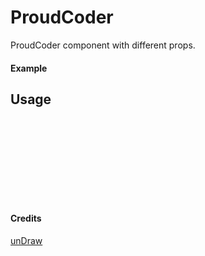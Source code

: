 
<Meta of={ProudCoder} title="unDraw/ProudCoder" />

# ProudCoder

ProudCoder component with different props.

#### Example

<Canvas of={ProudCoder.Primary} />

## Usage

```ts
import { ProudCoder } from "yadl-ui";

const Example = () => {
  return (
      <ProudCoder />
  );
};

export default Example;
```

#### Credits
[unDraw](https://undraw.co/illustrations)
